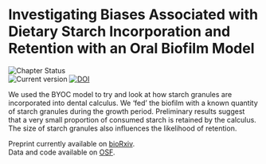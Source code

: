 # Investigating Biases Associated with Dietary Starch Incorporation and Retention with an Oral Biofilm Model

![Chapter Status](https://img.shields.io/badge/Status-under review-orange)  
![Current version](https://img.shields.io/badge/Version-preprint-blue) [![DOI](https://zenodo.org/badge/DOI/10.5281/zenodo.5604670.svg)](https://doi.org/10.5281/zenodo.5604670)

We used the BYOC model to try and look at how starch granules are incorporated
into dental calculus. We 'fed' the biofilm with a known quantity of starch granules
during the growth period. Preliminary results suggest that a very small proportion
of consumed starch is retained by the calculus. The size of starch granules also
influences the likelihood of retention.

Preprint currently available on [bioRxiv](https://www.biorxiv.org/content/10.1101/2021.10.27.466104v1).  
Data and code available on [OSF](https://osf.io/uc5qy/).

